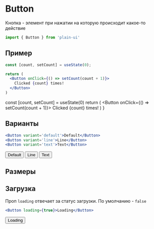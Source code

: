 
# Button
Кнопка - элемент при нажатии на которую происходит какое-то действие

```js
import { Button } from 'plain-ui'
```

## Пример
```jsx
const [count, setCount] = useState(0);

return (
  <Button onClick={() => setCount(count + 1)}>
    Clicked {count} times!
  </Button>
)
```

  const [count, setCount] = useState(0)
  return (
    <Button onClick={() => setCount(count + 1)}>
      Clicked {count} times!
    </Button>
  )
}

<Example />

## Варианты
```jsx
<Button variant='default'>Default</Button>
<Button variant='line'>Line</Button>
<Button variant='text'>Text</Button>
```

<div style={{ display: 'flex' }}>
  <Button variant='default' style={{ marginRight: '8px' }}>Default</Button>
  <Button variant='line' style={{ marginRight: '8px' }}>Line</Button>
  <Button variant='text'>Text</Button>
</div>

## Размеры


## Загрузка
Проп `loading` отвечает за статус загрузки. По умолчанию - `false`
```jsx
<Button loading={true}>Loading</Button>
```
<Button loading={true}>Loading</Button>
